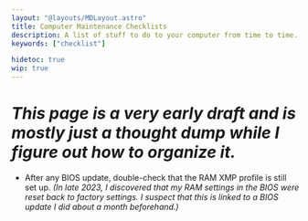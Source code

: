 ```yaml
---
layout: "@layouts/MDLayout.astro"
title: Computer Maintenance Checklists
description: A list of stuff to do to your computer from time to time.
keywords: ["checklist"]

hidetoc: true
wip: true
---
```


# *This page is a very early draft and is mostly just a thought dump while I figure out how to organize it.*

- After any BIOS update, double-check that the RAM XMP profile is still set up. *(In late 2023, I discovered that my RAM settings in the BIOS were reset back to factory settings. I suspect that this is linked to a BIOS update I did about a month beforehand.)*


